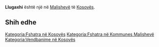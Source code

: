{{Fshat në 
 | Emri                = Llugaxhi
 | EmriAlt                = 
 | NAME_SHORT_FORM=      
 | NAME_GENERIC=      
 | NAME_SORT_NAME_RO=      LLUGAXHI
 | FULL_NAME_RO = Llugaxhi
 | FULL_NAME_ND_RO=Llugaxhi
 | SORT_NAME_RG=LLUGAXHI
 | FULL_NAME_RG=Llugaxhi
 | FULL_NAME_ND_RG=Llugaxhi
 | SRP_NAME_SHORT_FORM=      
 | SRP_NAME_GENERIC=      
 | SRP_NAME_SORT_NAME_RO=      
 | SRP_FULL_NAME_RO = 
 | SRP_FULL_NAME_ND_RO=
 | SRP_SORT_NAME_RG=
 | SRP_FULL_NAME_RG=
 | SRP_FULL_NAME_ND_RG=
 | Emri (Rasa dhanore) = 
 | Figura              = 
 | Shteti              = Kosovo
 | Komuna              = Malishevë
 | Kodi postar         = 
 | Sipërfaqja          = 

 | Popullsia           = 

 | Regj. i popullsisë  = 
 | Dend. e popullsisë  = 
 | Faqja zyrtare       = 
 <!--- Koordinatat ----> 
 | Gjerësia            = 42.488611
 | Gjatësia            = 21.173056
 | Lartësia            = 
}}
'''Llugaxhi''' është një [[]] në [[Malishevë]] të [[Kosovës]].

<!-- == Gjeografia == -->
<!-- == Historia == -->
<!-- == Demografia == -->
== Shih edhe ==
{{Komuna Malishevë}}
{{Kosovo-Administrata-Cung}}

[[Kategoria:Fshatra në Kosovës]]
[[Kategoria:Fshatra në Kommunes Malishevë]]
[[Kategoria:Vendbanime në Kosovës]]